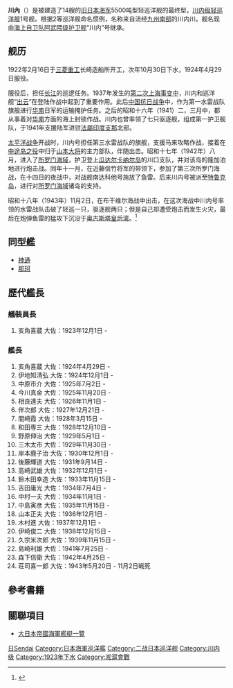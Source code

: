 {{軍艦模板
|名稱= {{lang|ja|川內}} [[File:Naval_Ensign_of_Japan.svg|30px]]<br />{{lang|ja|せんだい}}
|名稱2=
|圖片= [[File:Sendai-1.jpg|250px]]
|照片說明=
|圖片2= 
|照片說明2= 
|艦種= [[輕巡洋艦|輕巡洋艦]]
|擁有國= [[File:Merchant_flag_of_Japan_(1870).svg|25px]][[大日本帝國|大日本帝國]]
|艦級= [[川內型輕巡洋艦|川內型輕巡洋艦]]
|製造= {{link-ja|三菱造船長崎造船所|三菱重工業長崎造船所}}
|動工= 1922年2月16日
|下水= 1923年10月30日
|服役= 1924年4月29日
|退役= 
|結局= 1943年11月2日遭擊沉
|除籍= 1944年1月5日
|基準= 5,195噸
|滿載= 5,595噸
|長度= 162.15米
|闊度= 14.2米
|吃水= 4.8米
|極速= 35.3節
|鍋爐=
|引擎=
|出力= 90000匹
|續航= 14节/时5000海里
|乘員= 440人
|裝甲= 水線64mm<br />甲板29mm
|艦載機= 1架
|裝備=7門14cm50倍徑單裝砲<br />61cm連裝魚雷發射管4基8門<br />2門8cm40倍徑單裝高射砲<br />九三式機雷56枚
}}
'''川內'''（{{lang|ja|せんだい}}）是被建造了14艘的[[大日本帝國海軍|旧日本海军]]5500吨型轻巡洋舰的最终型，[[川内级轻巡洋舰|川内级轻巡洋舰]]1号舰。根据2等巡洋舰命名惯例，名称来自流经[[南九州|九州南部]]的川内川。舰名现由[[海上自卫队|海上自卫队]][[阿武隈级护卫舰|阿武隈级护卫舰]]“川内”号继承。

==舰历==
1922年2月16日于[[三菱重工业|三菱重工]]长崎造船所开工，次年10月30日下水，1924年4月29日服役。

服役后，担任[[长江|长江]]的巡逻任务。1937年发生的[[八一三事变|第二次上海事变中]]，川内和巡洋舰“[[出云号_(装甲巡洋舰)|出云]]”在登陆作战中起到了重要作用。此后[[中国抗日战争|中国抗日战争]]中，作为第一水雷战队旗舰进行[[华南地区|华南]]日军的运输掩护任务。之后的昭和十六年（1941）二，三月中，都从事着对[[华南地区|华南]]方面的海上封锁作战。川内也曾率领了七只驱逐舰，组成第一护卫舰队，于1941年支援陆军进驻[[法屬印度支那|法屬印度支那]]北部。

[[太平洋战争|太平洋战争]]开战时，川内号担任第三水雷战队的旗舰，支援马来攻略作战，接着在[[中途岛海战|中途岛之役]]中归于[[山本五十六|山本大将]]的主力部队，伴随出击。昭和十七年（1942年）八月，进入了[[所罗门海|所罗门海域]]，护卫登上[[瓜达尔卡纳尔岛|瓜达尔卡纳尔岛]]的川口支队，并对该岛的隆加泊地进行炮击战。同年十一月，在近藤信竹将军的带领下，参加了第三次所罗门海战，在十四日的夜战中，对战舰南达科他号施放了鱼雷。后来川内号被派至[[楚克州|特鲁克岛]]，进行对[[所罗门海|所罗门海域]]诸岛的支持。

昭和十八年（1943年）11月2日，在布干维尔海战中出击，在这次海战中川内号率领的水雷战队击破了轻巡一只，驱逐舰两只；但是自己却遭受炮击而发生火灾，最后在炮弹鱼雷的猛攻下沉没于[[奥古斯塔皇后湾|奥古斯塔皇后湾]]。<ref>{{Cite web |url=http://www.mdc.idv.tw/pwm/lcsendai.htm |title=川內號 |access-date=2015-04-19 |archive-date=2010-02-17 |archive-url=https://web.archive.org/web/20100217033101/http://www.mdc.idv.tw/pwm/lcsendai.htm |dead-url=no }}</ref>

==同型艦==
* [[神通號輕巡洋艦|神通]]
* [[那珂號輕巡洋艦|那珂]]

==歷代艦長==

===艤裝員長===
#亥角喜蔵 大佐：1923年12月1日 -

===艦長===
#亥角喜蔵 大佐：1924年4月29日 -
#伊地知清弘 大佐：1924年12月1日 -
#中原市介 大佐：1925年7月2日 -
#今川真金 大佐：1925年11月20日 -
#相良達夫 大佐：1926年11月1日 -
#伴次郎 大佐：1927年12月21日 -
#間崎霞 大佐：1928年3月15日 -
#和田専三 大佐：1928年12月10日 -
#野原伸治 大佐：1929年5月1日 -
#三木太市 大佐：1929年11月30日 -
#岸本鹿子治 大佐：1930年12月1日 -
#後藤輝道 大佐：1931年9月14日 -
#高崎武雄 大佐：1932年12月1日 -
#鈴木田幸造 大佐：1933年11月15日 -
#吉田庸光 大佐：1934年7月4日 -
#中村一夫 大佐：1934年11月1日 -
#中島寅彦 大佐：1935年11月15日 -
#山本正夫 大佐：1936年12月1日 -
#木村進 大佐：1937年12月1日 -
#伊崎俊二 大佐：1938年12月15日 -
#久宗米次郎 大佐：1939年11月15日 -
#島崎利雄 大佐：1941年7月25日 -
#森下信衛 大佐：1942年4月25日 -
#荘司喜一郎 大佐：1943年5月20日 - 11月2日戦死

== 參考書籍 ==

== 關聯項目 ==
* [[大日本帝國海軍艦艇一覽|大日本帝國海軍艦艇一覽]]


{{日本輕巡洋艦}}
{{DEFAULTSORT:Sendai}}
[[Category:輕巡洋艦|日Sendai]]
[[Category:日本海軍巡洋艦|Category:日本海軍巡洋艦]]
[[Category:二战日本巡洋舰|Category:二战日本巡洋舰]]
[[Category:川内级|Category:川内级]]
[[Category:1923年下水|Category:1923年下水]]
[[Category:淞滬會戰|Category:淞滬會戰]]